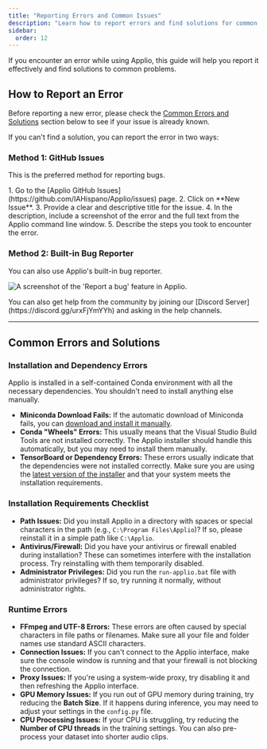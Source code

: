 ```yaml
---
title: "Reporting Errors and Common Issues"
description: "Learn how to report errors and find solutions for common issues in Applio."
sidebar:
  order: 12
---
```



If you encounter an error while using Applio, this guide will help you report it effectively and find solutions to common problems.

## How to Report an Error

Before reporting a new error, please check the [Common Errors and Solutions](#common-errors-and-solutions) section below to see if your issue is already known.

If you can't find a solution, you can report the error in two ways:

### Method 1: GitHub Issues

This is the preferred method for reporting bugs.

<Steps>
1.  Go to the [Applio GitHub Issues](https://github.com/IAHispano/Applio/issues) page.
2.  Click on **New Issue**.
3.  Provide a clear and descriptive title for the issue.
4.  In the description, include a screenshot of the error and the full text from the Applio command line window.
5.  Describe the steps you took to encounter the error.
</Steps>

### Method 2: Built-in Bug Reporter

You can also use Applio's built-in bug reporter.

![A screenshot of the 'Report a bug' feature in Applio.](/images/report-bug.png)

<Aside type="note">
You can also get help from the community by joining our [Discord Server](https://discord.gg/urxFjYmYYh) and asking in the help channels.
</Aside>

---

## Common Errors and Solutions

### Installation and Dependency Errors

<Aside type="tip">
  Applio is installed in a self-contained Conda environment with all the necessary dependencies. You shouldn't need to install anything else manually.
</Aside>

-   **Miniconda Download Fails:** If the automatic download of Miniconda fails, you can [download and install it manually](https://repo.anaconda.com/miniconda/Miniconda3-py39_23.9.0-0-Windows-x86_64.exe).
-   **Conda "Wheels" Errors:** This usually means that the Visual Studio Build Tools are not installed correctly. The Applio installer should handle this automatically, but you may need to install them manually.
-   **TensorBoard or Dependency Errors:** These errors usually indicate that the dependencies were not installed correctly. Make sure you are using the [latest version of the installer](/getting-started/installation/) and that your system meets the installation requirements.

### Installation Requirements Checklist

-   **Path Issues:** Did you install Applio in a directory with spaces or special characters in the path (e.g., `C:\Program Files\Applio`)? If so, please reinstall it in a simple path like `C:\Applio`.
-   **Antivirus/Firewall:** Did you have your antivirus or firewall enabled during installation? These can sometimes interfere with the installation process. Try reinstalling with them temporarily disabled.
-   **Administrator Privileges:** Did you run the `run-applio.bat` file with administrator privileges? If so, try running it normally, without administrator rights.

### Runtime Errors

-   **FFmpeg and UTF-8 Errors:** These errors are often caused by special characters in file paths or filenames. Make sure all your file and folder names use standard ASCII characters.
-   **Connection Issues:** If you can't connect to the Applio interface, make sure the console window is running and that your firewall is not blocking the connection.
-   **Proxy Issues:** If you're using a system-wide proxy, try disabling it and then refreshing the Applio interface.
-   **GPU Memory Issues:** If you run out of GPU memory during training, try reducing the **Batch Size**. If it happens during inference, you may need to adjust your settings in the `config.py` file.
-   **CPU Processing Issues:** If your CPU is struggling, try reducing the **Number of CPU threads** in the training settings. You can also pre-process your dataset into shorter audio clips.
